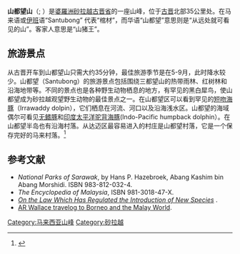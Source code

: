 {{Infobox mountain
| name = 山都望山<br>Gunung Santubong<br>Mount Santubong
| Photo = Mount Santubong from Santubong Bridge.jpg
| Photo_caption = 
| Elevation = 810.2米
| Elevation_ref = 
| Prominence_m = 810
| Prominence_ref = 
| Location = {{Sarawak}}
| Coordinates = {{coord|01|44|N|110|20|E|type:mountain_region:MY}}
| First_ascent = 
| Easiest_route = 
}}

'''山都望山'''（{{lang-ms|Gunung Santubong}}; {{lang-en|Mount Santubong}}）是[[婆羅洲|婆羅洲]][[砂拉越|砂拉越]][[古晋省|古晋省]]的一座山峰，位于[[古晋|古晋]]北部35公里处。在马来语或[[伊班|伊班]]语“Santubong” 代表“棺材”，而华语“山都望”意思则是“从远处就可看见的山”。客家人意思是“山猪王”。

==旅游景点==
从古晋开车到山都望山只需大约35分钟，最佳旅游季节是在5-9月，此时降水较少。山都望（Santubong）的旅游景点包括围绕三都望山的热带雨林、红树林和沿海地带等。不同的景点也是各种野生动物栖息的地方，有罕见的黑白犀鸟，使山都望成为砂拉越观望野生动物的最佳景点之一。在山都望区可以看到罕见的[[短吻海豚|短吻海豚]]（Irrawaddy dolpin），它们栖息在河流、河口以及沿海浅水区。山都望的海域偶尔可看见[[无鳍豚|无鳍豚]]和[[中华白海豚|印度太平洋驼背海豚]](Indo-Pacific humpback dolphin）。在山都望半岛也有沿海村落。从达迈区最容易进入的村庄是山都望村落，它是一个保存完好的马来村落。<ref>{{cite web |title=Santubong｜山都望 |url=https://sarawaktourism.com/zh-hans/attraction/santubong/ |website=砂拉越，寻幽探密之处 |accessdate=2018-09-08 |archive-date=2018-09-08 |archive-url=https://web.archive.org/web/20180908092822/https://sarawaktourism.com/zh-hans/attraction/santubong/ |dead-url=no }}</ref>

== 参考文献 ==
{{Portal box|马来西亚}}
{{Reflist}}
{{refbegin}}
* ''National Parks of Sarawak'', by Hans P. Hazebroek, Abang Kashim bin Abang Morshidi. ISBN 983-812-032-4.
* ''The Encyclopedia of Malaysia'', ISBN 981-3018-47-X.
* [http://www.wku.edu/~smithch/wallace/S020.htm  ''On the Law Which Has Regulated the Introduction of New Species''] {{Wayback|url=http://www.wku.edu/~smithch/wallace/S020.htm |date=20070428194531 }}.
* [https://web.archive.org/web/20070829070425/http://etext.library.adelaide.edu.au/w/wallace/alfred_russel/malay/ AR Wallace travelog to Borneo and the Malay World].
{{refend}}

[[Category:马来西亚山峰|Category:马来西亚山峰]]
[[Category:砂拉越|Category:砂拉越]]